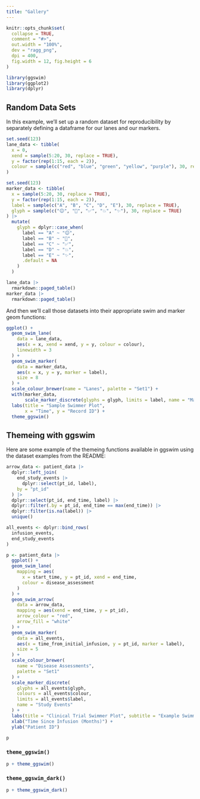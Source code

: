 ```yaml
---
title: "Gallery"
---
```


```r
knitr::opts_chunk$set(
  collapse = TRUE,
  comment = "#>",
  out.width = "100%",
  dev = "ragg_png",
  dpi = 400,
  fig.width = 12, fig.height = 6
)
```

```r
library(ggswim)
library(ggplot2)
library(dplyr)
```

## Random Data Sets

In this example, we'll set up a random dataset for reproducibility by separately defining a dataframe for our lanes and our markers.

```r
set.seed(123)
lane_data <- tibble(
  x = 0,
  xend = sample(5:20, 30, replace = TRUE),
  y = factor(rep(1:15, each = 2)),
  colour = sample(c("red", "blue", "green", "yellow", "purple"), 30, replace = TRUE)
)

set.seed(123)
marker_data <- tibble(
  x = sample(5:20, 30, replace = TRUE),
  y = factor(rep(1:15, each = 2)),
  label = sample(c("A", "B", "C", "D", "E"), 30, replace = TRUE),
  glyph = sample(c("😊", "🎉", "✅", "💥", "✨"), 30, replace = TRUE)
) |>
  mutate(
    glyph = dplyr::case_when(
      label == "A" ~ "😊",
      label == "B" ~ "🎉",
      label == "C" ~ "✅",
      label == "D" ~ "💥",
      label == "E" ~ "✨",
      .default = NA
    )
  )

lane_data |>
  rmarkdown::paged_table()
marker_data |>
  rmarkdown::paged_table()
```

And then we'll call those datasets into their appropriate swim and marker geom functions:

```r
ggplot() +
  geom_swim_lane(
    data = lane_data,
    aes(x = x, xend = xend, y = y, colour = colour),
    linewidth = 3
  ) +
  geom_swim_marker(
    data = marker_data,
    aes(x = x, y = y, marker = label),
    size = 8
  ) +
  scale_colour_brewer(name = "Lanes", palette = "Set1") +
  with(marker_data,
       scale_marker_discrete(glyphs = glyph, limits = label, name = "Markers")) +
  labs(title = "Sample Swimmer Plot",
       x = "Time", y = "Record ID") +
  theme_ggswim()
```

## Themeing with ggswim

Here are some example of the themeing functions available in ggswim using the dataset examples from the README:

```r
arrow_data <- patient_data |>
  dplyr::left_join(
    end_study_events |>
      dplyr::select(pt_id, label),
    by = "pt_id"
  ) |>
  dplyr::select(pt_id, end_time, label) |>
  dplyr::filter(.by = pt_id, end_time == max(end_time)) |>
  dplyr::filter(is.na(label)) |>
  unique()

all_events <- dplyr::bind_rows(
  infusion_events,
  end_study_events
)

p <- patient_data |>
  ggplot() +
  geom_swim_lane(
    mapping = aes(
      x = start_time, y = pt_id, xend = end_time,
      colour = disease_assessment
    )
  ) +
  geom_swim_arrow(
    data = arrow_data,
    mapping = aes(xend = end_time, y = pt_id),
    arrow_colour = "red",
    arrow_fill = "white"
  ) +
  geom_swim_marker(
    data = all_events,
    aes(x = time_from_initial_infusion, y = pt_id, marker = label),
    size = 5
  ) +
  scale_colour_brewer(
    name = "Disease Assessments",
    palette = "Set1"
  ) +
  scale_marker_discrete(
    glyphs = all_events$glyph,
    colours = all_events$colour,
    limits = all_events$label,
    name = "Study Events"
  ) +
  labs(title = "Clinical Trial Swimmer Plot", subtitle = "Example Swimmer Plot") +
  xlab("Time Since Infusion (Months)") +
  ylab("Patient ID")

p
```

### `theme_ggswim()`

```r
p + theme_ggswim()
```

### `theme_ggswim_dark()`

```r
p + theme_ggswim_dark()
```
